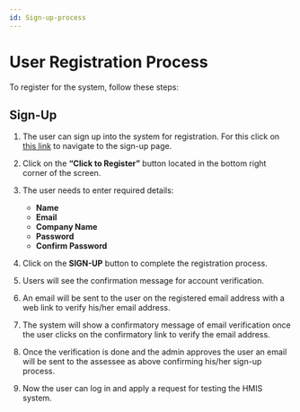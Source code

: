 ```yaml
---
id: Sign-up-process
---
```




# User Registration Process

To register for the system, follow these steps:

## Sign-Up

1. The user can sign up into the system for registration. For this click on [this link](https://tht.argusservices.in/SignUp) to navigate to the sign-up page.

   <ImageViewer src={Signup1} />

2. Click on the **“Click to Register”** button located in the bottom right corner of the screen.

   <ImageViewer src={Signup2} />

3. The user needs to enter required details:
   - **Name**
   - **Email**
   - **Company Name**
   - **Password**
   - **Confirm Password**

4. Click on the **SIGN-UP** button to complete the registration process.

   <ImageViewer src={Signup3} />


5. Users will see the confirmation message for account verification. 

   <ImageViewer src={Signup4} />

6. An email will be sent to the user on the registered email address with a web link to verify his/her email address. 

   <ImageViewer src={Signup5} />

7. The system will show a confirmatory message of email verification once the user clicks on the confirmatory link to verify the email address. 
  
  <ImageViewer src={Signup6} />
  

8. Once the verification is done and the admin approves the user an email will be sent to the assessee as above confirming his/her sign-up process. 

9. Now the user can log in and apply a request for testing the HMIS system. 